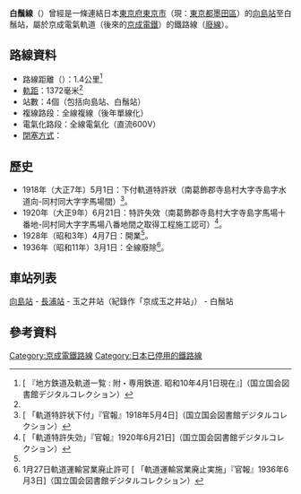 {{Infobox rail line
| box_width = {{{box_width|300px}}};
| other_name = 
| name = 白鬚線
| image = Vestige-of-Keisei-mukojima-station.jpg
| image_width = 300px
| image_alt = 向島站跡（2006年5月9日攝，八廣 - 京成曳舟）
| caption = 向島站跡<br />（2006年5月9日攝，八廣 - 京成曳舟）
| type = 
| status = 廢除
| start = [[向島站_(東京都)|向島站]]
| end = 白鬚站
| stations = 4個
| open = {{Start date|1928|04|07|df=y}}
| event1label = 
| event1 = 
| close = {{End date|1936|01|27|df=y}}
| owner = [[京成電鐵|京成電鐵]]
| operator = 
| depot = 
| stock = 
| linelength_km = 1.4
| linelength = 
| gauge = {{RailGauge|1372mm|lk=on}}
| minradius_m = 
| el = [[直流電|直流]]600 [[伏特|V]] [[高架電纜|高架電纜]]
| speed = 
| maxincline = 
| route_map = {{Routemap|inline=yes|map=
~~ ~~[[京成電鐵|京成]][[押上線|押上線]]
eABZq+l\eBHFq~~0.0~~''[[向島站_(東京都)|向島]]''
exBHF\~~ ~~''長浦''
exBHF\~~ ~~''[[東向島站|京成玉之井]]''
xKRZ\BHFq~~ ~~[[東武鐵道|東武]][[伊勢崎線|伊勢崎線]]
exSTR\
exKBHFe\~~1.4~~''白鬚''
}}
}}
'''白鬚線'''（{{jpn|j=白鬚線|hg=しらひげせん|rm=Shirahige sen|f=y}}）曾經是一條連結日本[[東京府|東京府]][[東京市|東京市]]{{link-ja|向島區|向島区}}（現：[[東京都|東京都]][[墨田區|墨田區]]）的[[向島站_(東京都)|向島站]]至白鬚站，屬於京成電氣軌道（後來的[[京成電鐵|京成電鐵]]）的鐵路線（[[廢線|廢線]]）。

== 路線資料 ==
*路線距離（{{link-ja|營業距離|営業キロ}}）：1.4公里<ref name=itrn>[{{NDLDC|1190630/113}} 『地方鉄道及軌道一覧 : 附・専用鉄道. 昭和10年4月1日現在』]（国立国会図書館デジタルコレクション）</ref>
*[[軌距|軌距]]：1372毫米<ref name=itrn/>
*站數：4個（包括向島站、白鬚站）
*複線路段：全線複線（後年單線化）
*電氣化路段：全線電氣化（直流600V）
*[[閉塞_(鐵路)|閉塞方式]]：

== 歷史 ==
*1918年（大正7年）5月1日：下付軌道特許狀（南葛飾郡寺島村大字寺島字水道向-同村同大字字馬場間）<ref>[{{NDLDC|2953837/6}} 「軌道特許状下付」『官報』1918年5月4日]（国立国会図書館デジタルコレクション）</ref>。
*1920年（大正9年）6月21日：特許失效（南葛飾郡寺島村大字寺島字馬場十番地-同村同大字字馬場八番地間之取得工程施工認可）<ref>[{{NDLDC|2954478/4}} 「軌道特許失効」『官報』1920年6月21日]（国立国会図書館デジタルコレクション）</ref>。
*1928年（昭和3年）4月7日：開業<ref name=itrn/>。
*1936年（昭和11年）3月1日：全線廢除<ref>1月27日軌道運輸営業廃止許可 [{{NDLDC|2959305/16}} 「軌道運輸営業廃止実施」『官報』1936年6月3日]（国立国会図書館デジタルコレクション）</ref>。

== 車站列表 ==
[[向島站_(東京都)|向島站]] - [[長浦站_(東京都)|長浦站]] - 玉之井站（紀錄作「京成玉之井站」） - 白鬚站
== 參考資料 ==
{{Reflist}}

{{京成電鐵路線}}

[[Category:京成電鐵路線|Category:京成電鐵路線]]
[[Category:日本已停用的鐵路線|Category:日本已停用的鐵路線]]